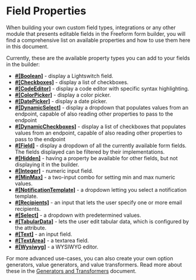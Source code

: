
# Field Properties<Badge type="feature" text="New in 5.0+" />

When building your own custom field types, integrations or any other module that presents editable
fields in the Freeform form builder, you will find a comprehensive list on available properties and
how to use them here in this document.

Currently, these are the available property types you can add to your fields in the builder:

- [**#[Boolean]**](./boolean) - display a Lightswitch field.
- [**#[Checkboxes]**](./checkboxes) - display a list of checkboxes.
- [**#[CodeEditor]**](./code-editor) - display a code editor with specific syntax highlighting.
- [**#[ColorPicker]**](./color-picker) - display a color picker.
- [**#[DatePicker]**](./date-picker) - display a date picker.
- [**#[DynamicSelect]**](./dynamic-select) - display a dropdown that populates values from an endpoint, capable of also reading other properties to pass to the endpoint
- [**#[DynamicCheckboxes]**](./dynamic-checkboxes) - display a list of checkboxes that populates values from an endpoint, capable of also reading other properties to pass to the endpoint
- [**#[Field]**](./field) - display a dropdown of all the currently available form fields. The fields displayed can be filtered by their implementations.
- [**#[Hidden]**](./hidden) - having a property be available for other fields, but not displaying it in the builder.
- [**#[Integer]**](./integer) - numeric input field.
- [**#[MinMax]**](./min-max) - a two-input combo for setting min and max numeric values.
- [**#[NotificationTemplate]**](./notification-template) - a dropdown letting you select a notification template.
- [**#[Recipients]**](./recipients) - an input that lets the user specify one or more email recipients.
- [**#[Select]**](./select) - a dropdown with predetermined values.
- [**#[TabularData]**](./tabular-data) - lets the user edit tabular data, which is configured by the attribute.
- [**#[Text]**](./text) - an input field.
- [**#[TextArea]**](./textarea) - a textarea field.
- [**#[Wysiwyg]**](./wysiwyg) - a WYSIWYG editor.

For more advanced use-cases, you can also create your own option generators, value generators,
and value transformers. Read more about these in the [Generators and Transformers](./generators-and-transformers) document.
